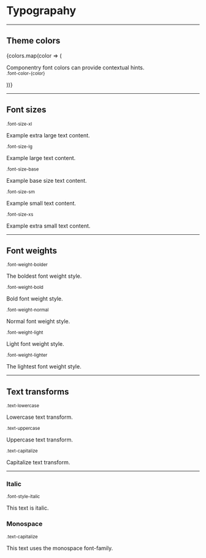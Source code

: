 

<Meta title='Utility classes|Typography' />

<ElementsProvider>

# Typograpahy

---

## Theme colors

<div>
  {colors.map(color => (
    <p className={`font-color-${color}`} key={color}>
      Componentry font colors can provide contextual hints.
      <br />
      <small className='mb-base'>.font-color-{color}</small>
    </p>
  ))}
</div>

---

## Font sizes

<small>.font-size-xl</small>
<p className="font-size-xl">Example extra large text content.</p>

<small>.font-size-lg</small>
<p className="font-size-lg">Example large text content.</p>

<small>.font-size-base</small>
<p className="font-size-base">Example base size text content.</p>

<small>.font-size-sm</small>
<p className="font-size-sm">Example small text content.</p>

<small>.font-size-xs</small>
<p className="font-size-xs">Example extra small text content.</p>

---

## Font weights

<small>.font-weight-bolder</small>
<p className="font-weight-bolder">The boldest font weight style.</p>

<small>.font-weight-bold</small>
<p className="font-weight-bold">Bold font weight style.</p>

<small>.font-weight-normal</small>
<p className="font-weight-normal">Normal font weight style.</p>

<small>.font-weight-light</small>
<p className="font-weight-light">Light font weight style.</p>

<small>.font-weight-lighter</small>
<p className="font-weight-lighter">The lightest font weight style.</p>

---

## Text transforms

<small>.text-lowercase</small>
<p className='text-lowercase'>Lowercase text transform.</p>

<small>.text-uppercase</small>
<p className='text-uppercase'>Uppercase text transform.</p>

<small>.text-capitalize</small>
<p className='text-capitalize'>Capitalize text transform.</p>

---

### Italic

<small>.font-style-italic</small>
<p className='font-style-italic'>This text is italic.</p>

### Monospace

<small>.text-capitalize</small>
<p className='text-monospace'>This text uses the monospace font-family.</p>

</ElementsProvider>
